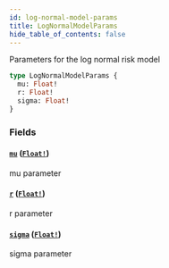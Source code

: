 ```yaml
---
id: log-normal-model-params
title: LogNormalModelParams
hide_table_of_contents: false
---
```



Parameters for the log normal risk model

```graphql
type LogNormalModelParams {
  mu: Float!
  r: Float!
  sigma: Float!
}
```


### Fields

#### [`mu`](#) ([`Float!`](/docs/testnet/graphql/scalars/float))

mu parameter


#### [`r`](#) ([`Float!`](/docs/testnet/graphql/scalars/float))

r parameter


#### [`sigma`](#) ([`Float!`](/docs/testnet/graphql/scalars/float))

sigma parameter




